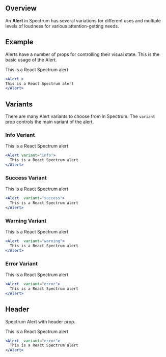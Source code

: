
## Overview

An **Alert** in Spectrum has several variations for different uses and multiple levels of loudness for various attention-getting needs.

## Example

Alerts have a number of props for controlling their visual state. This is the basic usage of the Alert.

<Alert >
This is a React Spectrum alert
</Alert>

```jsx
<Alert >
This is a React Spectrum alert
</Alert>
```
## Variants

There are many Alert variants to choose from in Spectrum. The `variant` prop controls the main variant of the alert.

### Info Variant

<Alert variant="info">
  This is a React Spectrum alert
</Alert>

```jsx
<Alert variant="info">
  This is a React Spectrum alert
</Alert>
```

### Success Variant

<Alert variant="success">
  This is a React Spectrum alert
</Alert>

```jsx
<Alert  variant="success">
  This is a React Spectrum alert
</Alert>
```
### Warning Variant

<Alert  variant="warning">
  This is a React Spectrum alert
</Alert>

```jsx
<Alert  variant="warning">
  This is a React Spectrum alert
</Alert>
```

### Error Variant

<Alert  variant="error">
  This is a React Spectrum alert
</Alert>

```jsx
<Alert  variant="error">
  This is a React Spectrum alert
</Alert>
```

## Header
Spectrum Alert with header prop.

<Alert onClose={close} header="Header 1">
  This is a React Spectrum alert
</Alert>

```jsx
<Alert  variant="error">
  This is a React Spectrum alert
</Alert>
```
